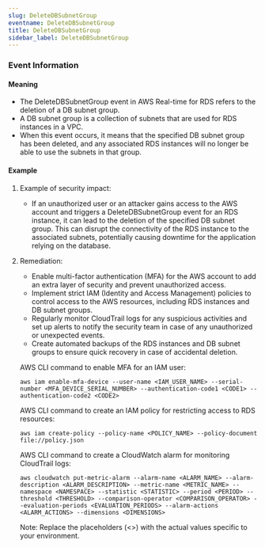 ```yaml
--- 
slug: DeleteDBSubnetGroup
eventname: DeleteDBSubnetGroup
title: DeleteDBSubnetGroup
sidebar_label: DeleteDBSubnetGroup
---
```

                       
### Event Information

#### Meaning

- The DeleteDBSubnetGroup event in AWS Real-time for RDS refers to the deletion of a DB subnet group.
- A DB subnet group is a collection of subnets that are used for RDS instances in a VPC.
- When this event occurs, it means that the specified DB subnet group has been deleted, and any associated RDS instances will no longer be able to use the subnets in that group.

#### Example

1. Example of security impact: 
   - If an unauthorized user or an attacker gains access to the AWS account and triggers a DeleteDBSubnetGroup event for an RDS instance, it can lead to the deletion of the specified DB subnet group. This can disrupt the connectivity of the RDS instance to the associated subnets, potentially causing downtime for the application relying on the database.

2. Remediation:
   - Enable multi-factor authentication (MFA) for the AWS account to add an extra layer of security and prevent unauthorized access.
   - Implement strict IAM (Identity and Access Management) policies to control access to the AWS resources, including RDS instances and DB subnet groups.
   - Regularly monitor CloudTrail logs for any suspicious activities and set up alerts to notify the security team in case of any unauthorized or unexpected events.
   - Create automated backups of the RDS instances and DB subnet groups to ensure quick recovery in case of accidental deletion. 

   AWS CLI command to enable MFA for an IAM user:
   ```
   aws iam enable-mfa-device --user-name <IAM_USER_NAME> --serial-number <MFA_DEVICE_SERIAL_NUMBER> --authentication-code1 <CODE1> --authentication-code2 <CODE2>
   ```

   AWS CLI command to create an IAM policy for restricting access to RDS resources:
   ```
   aws iam create-policy --policy-name <POLICY_NAME> --policy-document file://policy.json
   ```

   AWS CLI command to create a CloudWatch alarm for monitoring CloudTrail logs:
   ```
   aws cloudwatch put-metric-alarm --alarm-name <ALARM_NAME> --alarm-description <ALARM_DESCRIPTION> --metric-name <METRIC_NAME> --namespace <NAMESPACE> --statistic <STATISTIC> --period <PERIOD> --threshold <THRESHOLD> --comparison-operator <COMPARISON_OPERATOR> --evaluation-periods <EVALUATION_PERIODS> --alarm-actions <ALARM_ACTIONS> --dimensions <DIMENSIONS>
   ```

   Note: Replace the placeholders (<>) with the actual values specific to your environment.


 